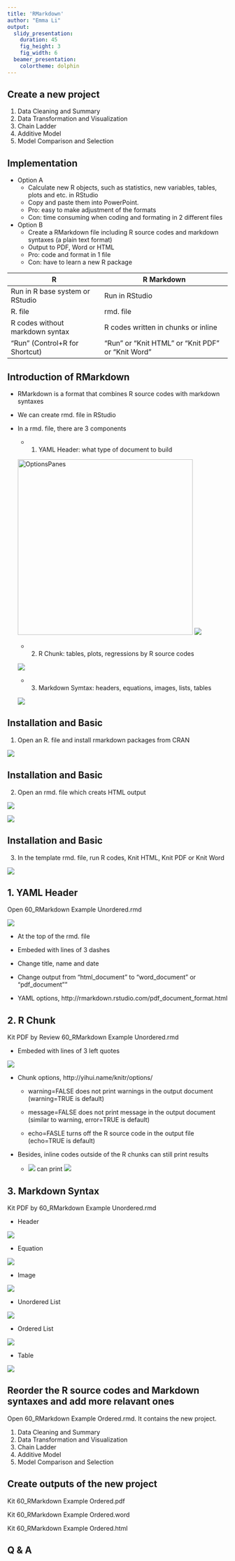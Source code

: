 ```yaml
---
title: 'RMarkdown'
author: "Emma Li"
output:
  slidy_presentation:
    duration: 45
    fig_height: 3
    fig_width: 6
  beamer_presentation:
    colortheme: dolphin
---
```


## Create a new project
1. Data Cleaning and Summary
2. Data Transformation and Visualization
3. Chain Ladder
4. Additive Model
5. Model Comparison and Selection

## Implementation
* Option A
    + Calculate new R objects, such as statistics, new variables, tables, plots and etc. in RStudio
    + Copy and paste them into PowerPoint. 
    + Pro: easy to make adjustment of the formats
    + Con: time consuming when coding and formating in 2 different files
    
* Option B
    + Create a RMarkdown file including R source codes and markdown syntaxes (a plain text format)
    + Output to PDF, Word or HTML
    + Pro: code and format in 1 file
    + Con: have to learn a new R package
    
R                               | R Markdown
--------------------------------|-------------------------------------------
Run in R base system or RStudio |Run in RStudio 
R. file                         |rmd. file       
R codes without markdown syntax |R codes written in chunks or inline   
"Run" (Control+R for Shortcut)  |"Run" or "Knit HTML" or "Knit PDF" or "Knit Word"


## Introduction of RMarkdown
* RMarkdown is a format that combines R source codes with markdown syntaxes

* We can create rmd. file in RStudio 

* In a rmd. file, there are 3 components

    + 1. YAML Header: what type of document to build 
    
    <img src="images/0. YAML Header.png" alt="OptionsPanes" style="width: 400px;"/>
    ![](0. YAML Header.png)

    + 2. R Chunk: tables, plots, regressions by R source codes
    
    ![](0. R Chunk.png)
    
    + 3. Markdown Symtax: headers, equations, images, lists, tables
    
    ![](0. Markdown Symtax.png)


## Installation and Basic
1. Open an R. file and install rmarkdown packages from CRAN 

![](1. Install rmarkdown.png)

## Installation and Basic 
2. Open an rmd. file which creats HTML output

![](2. Open R Markdown.png)

![](2. Chose HTML.png)

## Installation and Basic 
3. In the template rmd. file, run R codes, Knit HTML, Knit PDF or Knit Word

![](3. Run.png)

## 1. YAML Header

Open 60_RMarkdown Example Unordered.rmd

![](4. 1. YAML.png)

* At the top of the rmd. file

* Embeded with lines of 3 dashes

* Change title, name and date

* Change output from "html_document" to "word_document" or "pdf_document""

* YAML options, http://rmarkdown.rstudio.com/pdf_document_format.html

## 2. R Chunk

Kit PDF by Review 60_RMarkdown Example Unordered.rmd

* Embeded with lines of 3 left quotes

![](4. 2. R Chunk.png)

* Chunk options, http://yihui.name/knitr/options/

    + warning=FALSE does not print warnings in the output document (warning=TRUE is default)

    + message=FALSE does not print message in the output document (similar to warning, error=TRUE is default)

    + echo=FASLE turns off the R source code in the output file (echo=TRUE is default)

* Besides, inline codes outside of the R chunks can still print results

    + ![](4. 2. R Chunk inline.png) can print ![](4. 2. R Chunk inline 2.png)

## 3. Markdown Syntax

Kit PDF by  60_RMarkdown Example Unordered.rmd

* Header

![](4. 3. Markdown Syntax header.png)

* Equation

![](4. 3. Markdown Syntax equation.png)

* Image

![](4. 3. Markdown Syntax images.png)

* Unordered List

![](4. 3. Markdown Syntax unorder list.png)

* Ordered List 

![](4. 3. Markdown Syntax order list.png)

* Table

![](4. 3. Markdown Syntax tables.png)

## Reorder the R source codes and Markdown syntaxes and add more relavant ones

Open 60_RMarkdown Example Ordered.rmd. It contains the new project. 

1. Data Cleaning and Summary
2. Data Transformation and Visualization
3. Chain Ladder
4. Additive Model
5. Model Comparison and Selection

## Create outputs of the new project 

Kit 60_RMarkdown Example Ordered.pdf

Kit 60_RMarkdown Example Ordered.word

Kit 60_RMarkdown Example Ordered.html

## Q & A
